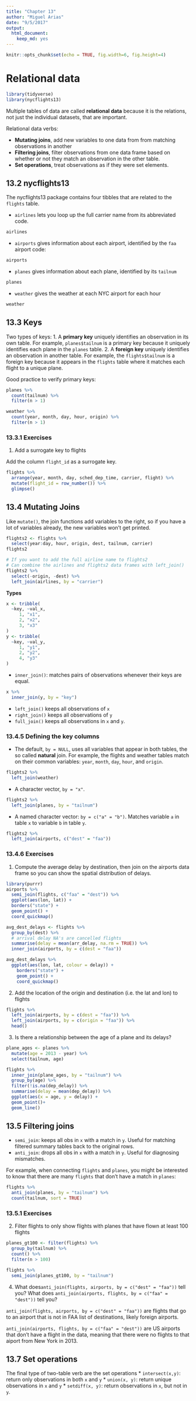 ```yaml
---
title: "Chapter 13"
author: "Miguel Arias"
date: "9/5/2017"
output: 
  html_document: 
    keep_md: yes
---
```


```r
knitr::opts_chunk$set(echo = TRUE, fig.width=6, fig.height=4)
```

# Relational data

```r
library(tidyverse)
library(nycflights13)
```

Multiple tables of data are called **relational data** because it is the relations, not just the individual datasets, that are important.

Relational data verbs:

* **Mutating joins**, add new variables to one data from from matching observations in another
* **Filtering joins**, filter observations from one data frame based on whether or not they match an observation in the other table.
* **Set operations**, treat observations as if they were set elements.

## 13.2 nycflights13

The nycflights13 package contains four tibbles that are related to the `flights` table.

* `airlines` lets you loop up the full carrier name from its abbreviated code.
```r
airlines
```

* `airports` gives information about each airport, identified by the `faa` airport code:
```r
airports
```

* `planes` gives information about each plane, identified by its `tailnum`
```r
planes
```

* `weather` gives the weather at each NYC airport for each hour
```r
weather
```

## 13.3 Keys

Two types of keys:
1. A **primary key** uniquely identifies an observation in its own table. For example, `planes$tailnum` is a primary key because it uniquely identifies each plane in the `planes` table.
2. A **foreign key** uniquely identifies an observation in another table. For example, the `flights$tailnum` is a foreign key because it appears in the `flights` table where it matches each flight to a unique plane.

Good practice to verify primary keys:
```r
planes %>%
  count(tailnum) %>%
  filter(n > 1)

weather %>%
  count(year, month, day, hour, origin) %>%
  filter(n > 1)
```

### 13.3.1 Exercises

1. Add a surrogate key to flights

Add the column `flight_id` as a surrogate key.

```r
flights %>%
  arrange(year, month, day, sched_dep_time, carrier, flight) %>%
  mutate(flight_id = row_number()) %>%
  glimpse()
```

## 13.4 Mutating Joins

Like `mutate()`, the join functions add variables to the right, so if you have a lot of variables already, the new variables won't get printed.

```r
flights2 <- flights %>%
  select(year:day, hour, origin, dest, tailnum, carrier)
flights2

# If you want to add the full airline name to flights2
# Can combine the airlines and flights2 data frames with left_join()
flights2 %>%
  select(-origin, -dest) %>%
  left_join(airlines, by = "carrier")
```

**Types**

```r
x <- tribble(
  ~key, ~val_x,
     1, "x1",
     2, "x2",
     3, "x3"
)
y <- tribble(
  ~key, ~val_y,
     1, "y1",
     2, "y2",
     4, "y3"
)
```

* `inner_join()`: matches pairs of observations whenever their keys are equal.
```r
x %>%
  inner_join(y, by = "key")
```

* `left_join()` keeps all observations of `x`
* `right_join()` keeps all observations of `y`
* `full_join()` keeps all observations in `x` and `y`.

### 13.4.5 Defining the key columns

* The default, `by = NULL`, uses all variables that appear in both tables, the so called **natural** join. For example, the flights and weather tables match on their common variables: `year`, `month`, `day`, `hour`, and `origin`.
```r
flights2 %>%
  left_join(weather)
```

* A character vector, `by = "x"`.
```r
flights2 %>%
  left_join(planes, by = "tailnum")
```

* A named character vector: `by = c("a" = "b")`. Matches variable `a` in table `x` to variable `b` in table `y`.

```r
flights2 %>%
  left_join(airports, c("dest" = "faa"))
```

### 13.4.6 Exercises

1. Compute the average delay by destination, then join on the airports data frame so you can show the spatial distribution of delays.

```r
library(purrr)
airports %>%
  semi_join(flights, c("faa" = "dest")) %>%
  ggplot(aes(lon, lat)) +
  borders("state") +
  geom_point() + 
  coord_quickmap()
```

```r
avg_dest_delays <- flights %>%
  group_by(dest) %>%
  # arrival delay NA's are cancelled flights
  summarise(delay = mean(arr_delay, na.rm = TRUE)) %>%
  inner_join(airports, by = c(dest = "faa"))

avg_dest_delays %>%
  ggplot(aes(lon, lat, colour = delay)) +
    borders("state") +
    geom_point() + 
    coord_quickmap()
```

2. Add the location of the origin and destination (i.e. the lat and lon) to flights

```r
flights %>%
  left_join(airports, by = c(dest = "faa")) %>%
  left_join(airports, by = c(origin = "faa")) %>%
  head()
```

3. Is there a relationship between the age of a plane and its delays?

```r
plane_ages <- planes %>%
  mutate(age = 2013 - year) %>%
  select(tailnum, age)

flights %>%
  inner_join(plane_ages, by = "tailnum") %>%
  group_by(age) %>%
  filter(!is.na(dep_delay)) %>%
  summarise(delay = mean(dep_delay)) %>%
  ggplot(aes(x = age, y = delay)) +
  geom_point()+
  geom_line()
```

## 13.5 Filtering joins

* `semi_join`: keeps all obs in `x` with a match in `y`. Useful for matching filtered summary tables back to the original rows.
* `anti_join`: drops all obs in `x` with a match in `y`. Useful for diagnosing mismatches.

For example, when connecting `flights` and `planes`, you might be interested to know that there are many `flights` that don't have a match in `planes`:
```r
flights %>%
  anti_join(planes, by = "tailnum") %>%
  count(tailnum, sort = TRUE)
```

### 13.5.1 Exercises

2. Filter flights to only show flights with planes that have flown at least 100 flights

```r
planes_gt100 <- filter(flights) %>%
  group_by(tailnum) %>%
  count() %>%
  filter(n > 100)

flights %>%
  semi_join(planes_gt100, by = "tailnum")
```

4. What does` anti_join(flights, airports, by = c("dest" = "faa"))` tell you? What does `anti_join(airports, flights, by = c("faa" = "dest"))` tell you?

`anti_join(flights, airports, by = c("dest" = "faa"))` are flights that go to an airport that is not in FAA list of destinations, likely foreign airports.

`anti_join(airports, flights, by = c("faa" = "dest"))` are US airports that don’t have a flight in the data, meaning that there were no flights to that aiport from New York in 2013.
  
## 13.7 Set operations

The final type of two-table verb are the set operations
* `intersect(x,y)`: return only observations in both `x` and `y`
* `union(x, y)`: return unique observations in `x` and `y`
* `setdiff(x, y)`: return observations in `x`, but not in `y`.
